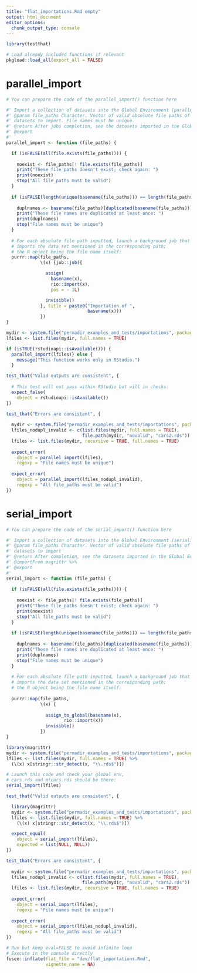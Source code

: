 ```yaml
---
title: "flat_importations.Rmd empty"
output: html_document
editor_options: 
  chunk_output_type: console
---
```


```r
library(testthat)
```

```r
# Load already included functions if relevant
pkgload::load_all(export_all = FALSE)
```

# parallel_import
    
```r
# You can prepare the code of the parallel_import() function here
```
  
```r
#' Import a collection of datasets into the Global Environment (parallelized)
#' @param file_paths Character. Vector of valid absolute file paths of
#' datasets to import. File names must be unique.
#' @return After jobs completion, see the datasets imported in the Global Environment
#' @export
#'
parallel_import <- function (file_paths) {

  if (isFALSE(all(file.exists(file_paths)))) {
    
    noexist <- file_paths[! file.exists(file_paths)]
    print("These file_paths doesn't exist; check again: ")
    print(noexist)
    stop("All file_paths must be valid")
  }
  
  if (isFALSE(length(unique(basename(file_paths))) == length(file_paths))) {
    
    duplnames <- basename(file_paths)[duplicated(basename(file_paths))]
    print("These file names are duplicated at least once: ")
    print(duplnames)
    stop("File names must be unique")
  }
  
  # For each absolute file path inputted, launch a background job that
  # imports the data set mentioned in the corresponding path;
  # the R object being the file name itself:
  purrr::map(file_paths,
             \(x) {job::job({

               assign(
                 basename(x),
                 rio::import(x),
                 pos = - 1L)

               invisible()
             }, title = paste0("Importation of ",
                               basename(x)))
             })
}
```
  
```r
mydir <- system.file("permadir_examples_and_tests/importations", package = "industtry")
lfiles <- list.files(mydir, full.names = TRUE)

if (isTRUE(rstudioapi::isAvailable())) {
  parallel_import(lfiles)} else {
    message("This function works only in RStudio.")
  }
```
  
```r
test_that("Valid outputs are consistent", {
  
  # This test will not pass within RStudio but will in checks: 
  expect_false(
    object = rstudioapi::isAvailable())
})

test_that("Errors are consistent", {
  
  mydir <- system.file("permadir_examples_and_tests/importations", package = "industtry")
  lfiles_nodupl_invalid <- c(list.files(mydir, full.names = TRUE), 
                             file.path(mydir, "novalid", "cars2.rds"))
  lfiles <- list.files(mydir, recursive = TRUE, full.names = TRUE)
  
  expect_error(
    object = parallel_import(lfiles), 
    regexp = "File names must be unique")
  
  expect_error(
    object = parallel_import(lfiles_nodupl_invalid), 
    regexp = "All file_paths must be valid")
})
```
  
# serial_import
    
```r
# You can prepare the code of the serial_import() function here
```
  
```r
#' Import a collection of datasets into the Global Environment (serialized)
#' @param file_paths Character. Vector of valid absolute file paths of
#' datasets to import
#' @return After completion, see the datasets imported in the Global Environment
#' @importFrom magrittr %>%
#' @export
#'
serial_import <- function (file_paths) {
  
  if (isFALSE(all(file.exists(file_paths)))) {
    
    noexist <- file_paths[! file.exists(file_paths)]
    print("These file_paths doesn't exist; check again: ")
    print(noexist)
    stop("All file_paths must be valid")
  }
  
  if (isFALSE(length(unique(basename(file_paths))) == length(file_paths))) {
    
    duplnames <- basename(file_paths)[duplicated(basename(file_paths))]
    print("These file names are duplicated at least once: ")
    print(duplnames)
    stop("File names must be unique")
  }
  
  # For each absolute file path inputted, launch a background job that
  # imports the data set mentioned in the corresponding path;
  # the R object being the file name itself:
  
  purrr::map(file_paths,
             \(x) {
               
               assign_to_global(basename(x),
                      rio::import(x))
               invisible()
             })
}
```
  
```r
library(magrittr)
mydir <- system.file("permadir_examples_and_tests/importations", package = "industtry")
lfiles <- list.files(mydir, full.names = TRUE) %>% 
  (\(x) x[stringr::str_detect(x, "\\.rds$")])

# Launch this code and check your global env, 
# cars.rds and mtcars.rds should be there: 
serial_import(lfiles)
```
  
```r
test_that("Valid outputs are consistent", {

  library(magrittr)
  mydir <- system.file("permadir_examples_and_tests/importations", package = "industtry")
  lfiles <- list.files(mydir, full.names = TRUE) %>% 
    (\(x) x[stringr::str_detect(x, "\\.rds$")])

  expect_equal(
    object = serial_import(lfiles), 
    expected = list(NULL, NULL))
})

test_that("Errors are consistent", {
  
  mydir <- system.file("permadir_examples_and_tests/importations", package = "industtry")
  lfiles_nodupl_invalid <- c(list.files(mydir, full.names = TRUE), 
                             file.path(mydir, "novalid", "cars2.rds"))
  lfiles <- list.files(mydir, recursive = TRUE, full.names = TRUE)
  
  expect_error(
    object = serial_import(lfiles), 
    regexp = "File names must be unique")
  
  expect_error(
    object = serial_import(lfiles_nodupl_invalid), 
    regexp = "All file_paths must be valid")
})
```
    
    
```r
# Run but keep eval=FALSE to avoid infinite loop
# Execute in the console directly
fusen::inflate(flat_file = "dev/flat_importations.Rmd", 
               vignette_name = NA)
```

